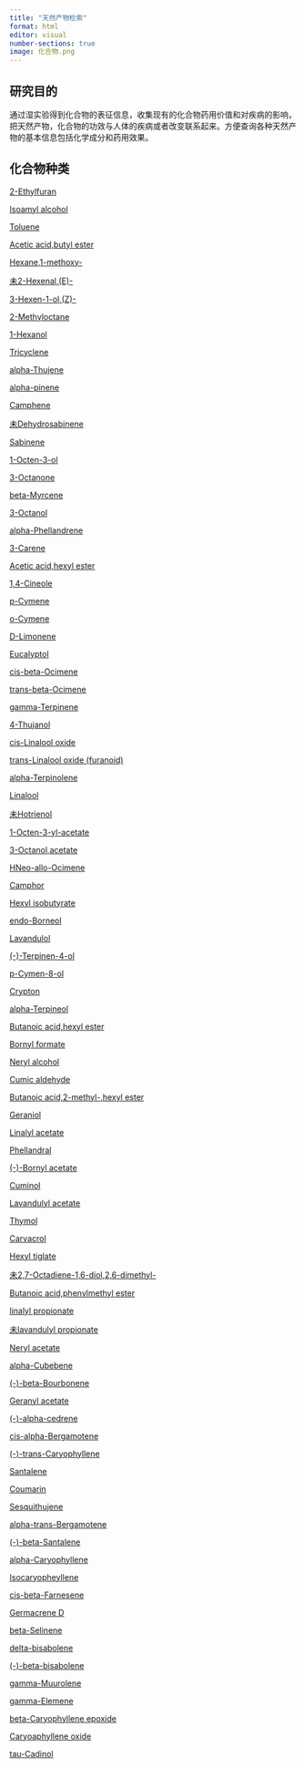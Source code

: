 ```yaml
---
title: "天然产物检索"
format: html
editor: visual
number-sections: true
image: 化合物.png
---
```


## 研究目的

通过湿实验得到化合物的表征信息，收集现有的化合物药用价值和对疾病的影响，把天然产物，化合物的功效与人体的疾病或者改变联系起来。方便查询各种天然产物的基本信息包括化学成分和药用效果。

## 化合物种类

[2-Ethylfuran](2-Ethylfuran.qmd)

[Isoamyl alcohol](Isoamyl alcohol.qmd)

[Toluene](Toluene.qmd)

[Acetic acid,butyl ester](Acetic acid,butyl ester.qmd)

[Hexane,1-methoxy-](Hexane,1-methoxy.qmd)

[未2-Hexenal,(E)-](2-Hexenal,(E)-.qmd)

[3-Hexen-1-ol,(Z)-](3-Hexen-1-ol,(Z)-.qmd)

[2-Methyloctane](2-Methyloctane.qmd)

[1-Hexanol](1-Hexanol.qmd)

[Tricyclene](Tricyclene.qmd)

[alpha-Thujene](alpha-Thujene.qmd)

[alpha-pinene](alpha-pinene.qmd)

[Camphene](Camphene.qmd)

[未Dehydrosabinene](Dehydrosabinene.qmd)

[Sabinene](Sabinene.qmd)

[1-Octen-3-ol](1-Octen-3-ol.qmd)

[3-Octanone](3-Octanone.qmd)

[beta-Myrcene](beta-Myrcene.qmd)

[3-Octanol](3-Octanol.qmd)

[alpha-Phellandrene](alpha-Phellandrene.qmd)

[3-Carene](3-Carene.qmd)

[Acetic acid,hexyl ester](Acetic acid,hexyl ester.qmd)

[1,4-Cineole](1,4-Cineole.qmd)

[p-Cymene](p-Cymene.qmd)

[o-Cymene](o-Cymene.qmd)

[D-Limonene](D-Limonene.qmd)

[Eucalyptol](Eucalyptol.qmd)

[cis-beta-Ocimene](cis-beta-Ocimeneqmd.qmd)

[trans-beta-Ocimene](trans-beta-Ocimene.qmd)

[gamma-Terpinene](gamma-Terpinene.qmd)

[4-Thujanol](4-Thujanol.qmd)

[cis-Linalool oxide](cis-Linalool oxide.qmd)

[trans-Linalool oxide (furanoid)](trans-Linalool oxide furanoid.qmd)

[alpha-Terpinolene](alpha-Terpinolene.qmd)

[Linalool](Linalool.qmd)

[未Hotrienol](Hotrienol.qmd)

[1-Octen-3-yl-acetate](1-Octen-3-yl-acetate.qmd)

[3-Octanol,acetate](3-Octanol,acetate.qmd)

[HNeo-allo-Ocimene](Neo-allo-Ocimene.qmd)

[Camphor](Camphor.qmd)

[Hexyl isobutyrate](Hexyl isobutyrate.qmd)

[endo-Borneol](endo-Borneol.qmd)

[Lavandulol](Lavandulol.qmd)

[(-)-Terpinen-4-ol](ol.qmd)

[p-Cymen-8-ol](p-Cymen-8-ol.qmd)

[Crypton](Crypton.qmd)

[alpha-Terpineol](alpha-Terpineol.qmd)

[Butanoic acid,hexyl ester](Butanoic acid,hexyl ester.qmd)

[Bornyl formate](Bornyl formate.qmd)

[Neryl alcohol](Neryl alcohol.qmd)

[Cumic aldehyde](Cumic aldehyde.qmd)

[Butanoic acid,2-methyl-,hexyl ester](Butanoic acid,2-methyl-,hexyl ester.qmd)

[Geraniol](Geraniol.qmd)

[Linalyl acetate](Linalyl acetate.qmd)

[Phellandral](Phellandral.qmd)

[(-)-Bornyl acetate](acetate.qmd)

[Cuminol](Cuminol.qmd)

[Lavandulyl acetate](Lavandulyl acetate.qmd)

[Thymol](Thymol.qmd)

[Carvacrol](Carvacrol.qmd)

[Hexyl tiglate](Hexyl tiglate.qmd)

[未2,7-Octadiene-1,6-diol,2,6-dimethyl-](2,7-Octadiene-1,6-diol,2,6-dimethyl-.qmd)

[Butanoic acid,phenylmethyl ester](Butanoic acid,phenylmethyl ester.qmd)

[linalyl propionate](linalyl propionate.qmd)

[未lavandulyl propionate](lavandulyl propionate.qmd)

[Neryl acetate](Neryl acetate.qmd)

[alpha-Cubebene](alpha-Cubebene.qmd)

[(-)-beta-Bourbonene](Bourbonene.qmd)

[Geranyl acetate](Geranyl acetate.qmd)

[(-)-alpha-cedrene](cedrene.qmd)

[cis-alpha-Bergamotene](cis-alpha-Bergamotene.qmd)

[(-)-trans-Caryophyllene](Caryophyllene.qmd)

[Santalene](Santalene.qmd)

[Coumarin](Coumarin.qmd)

[Sesquithujene](Sesquithujene.qmd)

[alpha-trans-Bergamotene](alpha-trans-Bergamotene.qmd)

[(-)-beta-Santalene](beta-Santalene.qmd)

[alpha-Caryophyllene](alpha-Caryophyllene.qmd)

[Isocaryopheyllene](Isocaryopheyllene.qmd)

[cis-beta-Farnesene](cis-beta-Farnesene.qmd)

[Germacrene D](SGermacrene D.qmd)

[beta-Selinene](beta-Selinene.qmd)

[delta-bisabolene](delta-bisabolene.qmd)

[(-)-beta-bisabolene](bisabolene.qmd)

[gamma-Muurolene](gamma-Muurolene.qmd)

[gamma-Elemene](gamma-Elemene.qmd)

[beta-Caryophyllene epoxide](beta-Caryophyllene epoxide.qmd)

[Caryoaphyllene oxide](Caryoaphyllene oxide.qmd)

[tau-Cadinol](tau-Cadinol.qmd)